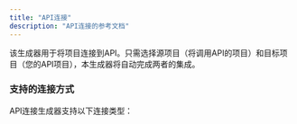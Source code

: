 ```yaml
---
title: "API连接"
description: "API连接的参考文档"
---
```





该生成器用于将项目连接到API。只需选择源项目（将调用API的项目）和目标项目（您的API项目），本生成器将自动完成两者的集成。

### 支持的连接方式

API连接生成器支持以下连接类型：

<CardGrid>
  <LinkCard
    title="React to tRPC"
    description="从React网站调用tRPC API"
    href={`/nx-plugin-for-aws/${Astro.currentLocale || 'en'}/guides/api-connection/react-trpc`}
  />
  <LinkCard
    title="React to FastAPI"
    description="从React网站调用Python FastAPI"
    href={`/nx-plugin-for-aws/${Astro.currentLocale || 'en'}/guides/api-connection/react-fastapi`}
  />
  <LinkCard
    title="React to Smithy API"
    description="从React网站调用Smithy API"
    href={`/nx-plugin-for-aws/${Astro.currentLocale || 'en'}/guides/api-connection/react-smithy`}
  />
</CardGrid>